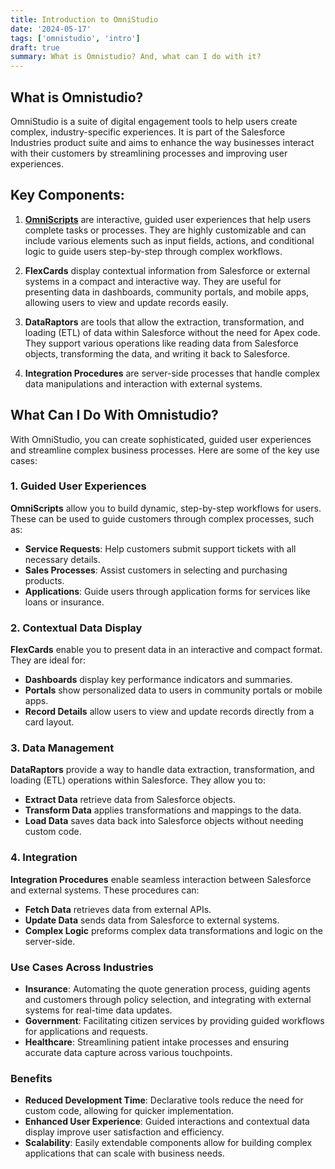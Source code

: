```yaml
---
title: Introduction to OmniStudio
date: '2024-05-17'
tags: ['omnistudio', 'intro']
draft: true
summary: What is Omnistudio? And, what can I do with it?
---
```


## What is Omnistudio?

OmniStudio is a suite of digital engagement tools to help users create complex, industry-specific experiences. It is part of the Salesforce Industries product suite and aims to enhance the way businesses interact with their customers by streamlining processes and improving user experiences.

## Key Components:

1. [**OmniScripts**](intro-to-omniscripts) are interactive, guided user experiences that help users complete tasks or processes. They are highly customizable and can include various elements such as input fields, actions, and conditional logic to guide users step-by-step through complex workflows.

2. **FlexCards** display contextual information from Salesforce or external systems in a compact and interactive way. They are useful for presenting data in dashboards, community portals, and mobile apps, allowing users to view and update records easily.

3. **DataRaptors** are tools that allow the extraction, transformation, and loading (ETL) of data within Salesforce without the need for Apex code. They support various operations like reading data from Salesforce objects, transforming the data, and writing it back to Salesforce.

4. **Integration Procedures** are server-side processes that handle complex data manipulations and interaction with external systems.

## What Can I Do With Omnistudio?

With OmniStudio, you can create sophisticated, guided user experiences and streamline complex business processes. Here are some of the key use cases:

### 1. Guided User Experiences

**OmniScripts** allow you to build dynamic, step-by-step workflows for users. These can be used to guide customers through complex processes, such as:

- **Service Requests**: Help customers submit support tickets with all necessary details.
- **Sales Processes**: Assist customers in selecting and purchasing products.
- **Applications**: Guide users through application forms for services like loans or insurance.

### 2. Contextual Data Display

**FlexCards** enable you to present data in an interactive and compact format. They are ideal for:

- **Dashboards** display key performance indicators and summaries.
- **Portals** show personalized data to users in community portals or mobile apps.
- **Record Details** allow users to view and update records directly from a card layout.

### 3. Data Management

**DataRaptors** provide a way to handle data extraction, transformation, and loading (ETL) operations within Salesforce. They allow you to:

- **Extract Data** retrieve data from Salesforce objects.
- **Transform Data** applies transformations and mappings to the data.
- **Load Data** saves data back into Salesforce objects without needing custom code.

### 4. Integration

**Integration Procedures** enable seamless interaction between Salesforce and external systems. These procedures can:

- **Fetch Data** retrieves data from external APIs.
- **Update Data** sends data from Salesforce to external systems.
- **Complex Logic** preforms complex data transformations and logic on the server-side.

### Use Cases Across Industries

- **Insurance**: Automating the quote generation process, guiding agents and customers through policy selection, and integrating with external systems for real-time data updates.
- **Government**: Facilitating citizen services by providing guided workflows for applications and requests.
- **Healthcare**: Streamlining patient intake processes and ensuring accurate data capture across various touchpoints.

### Benefits

- **Reduced Development Time**: Declarative tools reduce the need for custom code, allowing for quicker implementation.
- **Enhanced User Experience**: Guided interactions and contextual data display improve user satisfaction and efficiency.
- **Scalability**: Easily extendable components allow for building complex applications that can scale with business needs.
